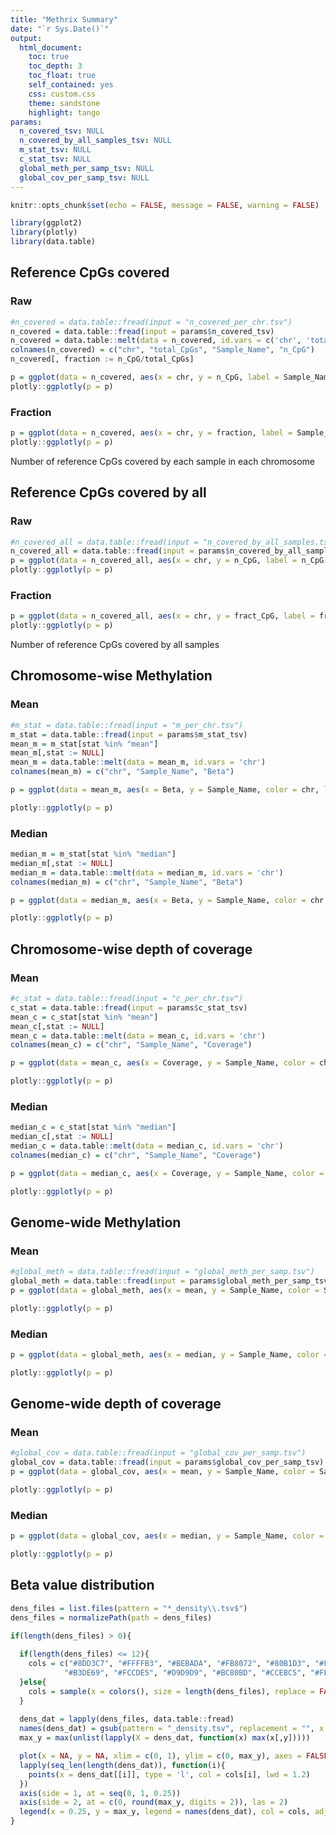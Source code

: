 ```yaml
---
title: "Methrix Summary"
date: "`r Sys.Date()`"
output: 
  html_document:
    toc: true
    toc_depth: 3
    toc_float: true
    self_contained: yes
    css: custom.css
    theme: sandstone
    highlight: tango
params:
  n_covered_tsv: NULL
  n_covered_by_all_samples_tsv: NULL
  m_stat_tsv: NULL
  c_stat_tsv: NULL
  global_meth_per_samp_tsv: NULL
  global_cov_per_samp_tsv: NULL
---
```


```r
knitr::opts_chunk$set(echo = FALSE, message = FALSE, warning = FALSE)
```


```r
library(ggplot2)
library(plotly)
library(data.table)
```

## Reference CpGs covered {.tabset}
### Raw
```r
#n_covered = data.table::fread(input = "n_covered_per_chr.tsv")
n_covered = data.table::fread(input = params$n_covered_tsv)
n_covered = data.table::melt(data = n_covered, id.vars = c('chr', 'total_CpGs'))
colnames(n_covered) = c("chr", "total_CpGs", "Sample_Name", "n_CpG")
n_covered[, fraction := n_CpG/total_CpGs]

p = ggplot(data = n_covered, aes(x = chr, y = n_CpG, label = Sample_Name))+geom_boxplot()+geom_jitter(size = 0.6)+theme_minimal()+theme(axis.title.x = element_blank(), axis.title.y = element_blank())
plotly::ggplotly(p = p)
```

### Fraction
```r
p = ggplot(data = n_covered, aes(x = chr, y = fraction, label = Sample_Name))+geom_boxplot()+geom_jitter(size = 0.6)+theme_minimal()+theme(axis.title.x = element_blank(), axis.title.y = element_blank())
plotly::ggplotly(p = p)
```
Number of reference CpGs covered by each sample in each chromosome


## Reference CpGs covered by all {.tabset}
### Raw
```r
#n_covered_all = data.table::fread(input = "n_covered_by_all_samples.tsv")
n_covered_all = data.table::fread(input = params$n_covered_by_all_samples_tsv)
p = ggplot(data = n_covered_all, aes(x = chr, y = n_CpG, label = n_CpG))+geom_bar(stat = 'identity')+coord_flip()+theme(axis.title.x = element_blank(), axis.title.y = element_blank())+theme_minimal()
plotly::ggplotly(p = p)
```

### Fraction
```r
p = ggplot(data = n_covered_all, aes(x = chr, y = fract_CpG, label = fract_CpG))+geom_bar(stat = 'identity')+coord_flip()+theme(axis.title.x = element_blank(), axis.title.y = element_blank())+ylim(0, 1)+theme_minimal()
plotly::ggplotly(p = p)
```
Number of reference CpGs covered by all samples


## Chromosome-wise Methylation {.tabset}
### Mean
```r
#m_stat = data.table::fread(input = "m_per_chr.tsv")
m_stat = data.table::fread(input = params$m_stat_tsv)
mean_m = m_stat[stat %in% "mean"]
mean_m[,stat := NULL]
mean_m = data.table::melt(data = mean_m, id.vars = 'chr')
colnames(mean_m) = c("chr", "Sample_Name", "Beta")

p = ggplot(data = mean_m, aes(x = Beta, y = Sample_Name, color = chr, label = Sample_Name))+geom_point()+xlim(0, 1)+theme_minimal()+theme(axis.title.x = element_blank(), axis.title.y = element_blank())

plotly::ggplotly(p = p)
```

### Median
```r
median_m = m_stat[stat %in% "median"]
median_m[,stat := NULL]
median_m = data.table::melt(data = median_m, id.vars = 'chr')
colnames(median_m) = c("chr", "Sample_Name", "Beta")

p = ggplot(data = median_m, aes(x = Beta, y = Sample_Name, color = chr, label = Sample_Name))+geom_point()+xlim(0, 1)+theme_minimal()+theme(axis.title.x = element_blank(), axis.title.y = element_blank())

plotly::ggplotly(p = p)
```

## Chromosome-wise depth of coverage {.tabset}
### Mean
```r
#c_stat = data.table::fread(input = "c_per_chr.tsv")
c_stat = data.table::fread(input = params$c_stat_tsv)
mean_c = c_stat[stat %in% "mean"]
mean_c[,stat := NULL]
mean_c = data.table::melt(data = mean_c, id.vars = 'chr')
colnames(mean_c) = c("chr", "Sample_Name", "Coverage")

p = ggplot(data = mean_c, aes(x = Coverage, y = Sample_Name, color = chr, label = Sample_Name))+geom_point()+theme_minimal()+theme(axis.title.x = element_blank(), axis.title.y = element_blank())

plotly::ggplotly(p = p)
```

### Median
```r
median_c = c_stat[stat %in% "median"]
median_c[,stat := NULL]
median_c = data.table::melt(data = median_c, id.vars = 'chr')
colnames(median_c) = c("chr", "Sample_Name", "Coverage")

p = ggplot(data = median_c, aes(x = Coverage, y = Sample_Name, color = chr, label = Sample_Name))+geom_point()+theme_minimal()+theme(axis.title.x = element_blank(), axis.title.y = element_blank())

plotly::ggplotly(p = p)
```


## Genome-wide Methylation {.tabset}
### Mean
```r
#global_meth = data.table::fread(input = "global_meth_per_samp.tsv")
global_meth = data.table::fread(input = params$global_meth_per_samp_tsv)
p = ggplot(data = global_meth, aes(x = mean, y = Sample_Name, color = Sample_Name))+geom_point()+theme_minimal()+theme(axis.title.x = element_blank(), axis.title.y = element_blank())+xlim(0, 1)

plotly::ggplotly(p = p)
```

### Median
```r
p = ggplot(data = global_meth, aes(x = median, y = Sample_Name, color = Sample_Name))+geom_point()+theme_minimal()+theme(axis.title.x = element_blank(), axis.title.y = element_blank())+xlim(0, 1)

plotly::ggplotly(p = p)
```

## Genome-wide depth of coverage {.tabset}
### Mean
```r
#global_cov = data.table::fread(input = "global_cov_per_samp.tsv")
global_cov = data.table::fread(input = params$global_cov_per_samp_tsv)
p = ggplot(data = global_cov, aes(x = mean, y = Sample_Name, color = Sample_Name))+geom_point()+theme_minimal()+theme(axis.title.x = element_blank(), axis.title.y = element_blank())

plotly::ggplotly(p = p)
```

### Median
```r
p = ggplot(data = global_cov, aes(x = median, y = Sample_Name, color = Sample_Name))+geom_point()+theme_minimal()+theme(axis.title.x = element_blank(), axis.title.y = element_blank())

plotly::ggplotly(p = p)
```

## Beta value distribution
```r
dens_files = list.files(pattern = "*_density\\.tsv$")
dens_files = normalizePath(path = dens_files)

if(length(dens_files) > 0){
  
  if(length(dens_files) <= 12){
    cols = c("#8DD3C7", "#FFFFB3", "#BEBADA", "#FB8072", "#80B1D3", "#FDB462", 
            "#B3DE69", "#FCCDE5", "#D9D9D9", "#BC80BD", "#CCEBC5", "#FFED6F")
  }else{
    cols = sample(x = colors(), size = length(dens_files), replace = FALSE)
  }
  
  dens_dat = lapply(dens_files, data.table::fread)
  names(dens_dat) = gsub(pattern = "_density.tsv", replacement = "", x = basename(dens_files))
  max_y = max(unlist(lapply(X = dens_dat, function(x) max(x[,y]))))

  plot(x = NA, y = NA, xlim = c(0, 1), ylim = c(0, max_y), axes = FALSE, xlab = NA, ylab = NA)
  lapply(seq_len(length(dens_dat)), function(i){
    points(x = dens_dat[[i]], type = 'l', col = cols[i], lwd = 1.2)
  })
  axis(side = 1, at = seq(0, 1, 0.25))
  axis(side = 2, at = c(0, round(max_y, digits = 2)), las = 2)
  legend(x = 0.25, y = max_y, legend = names(dens_dat), col = cols, adj = 0, bty = 'n', cex = 0.7, lty = 1)
}
```

